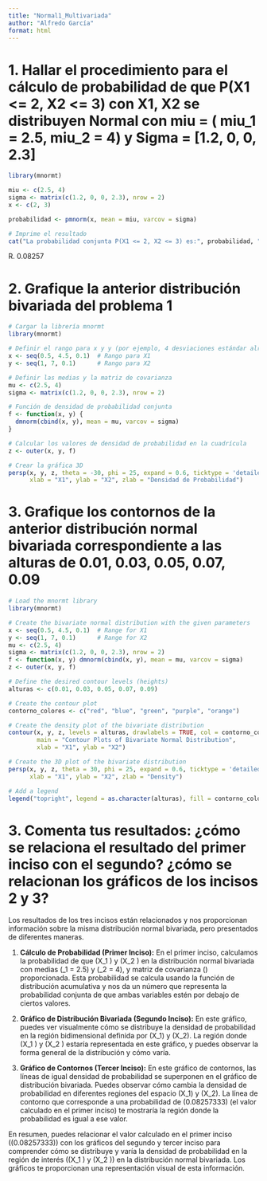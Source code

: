 ```yaml
---
title: "Normal1_Multivariada"
author: "Alfredo García"
format: html
---
```


# 1. Hallar el procedimiento para el cálculo de probabilidad de que P(X1 <= 2, X2 <= 3) con X1, X2 se distribuyen Normal con miu = ( miu_1 = 2.5, miu_2 = 4) y Sigma = [1.2, 0, 0, 2.3] 

 
 
```r
library(mnormt)

miu <- c(2.5, 4)
sigma <- matrix(c(1.2, 0, 0, 2.3), nrow = 2)
x <- c(2, 3)

probabilidad <- pmnorm(x, mean = miu, varcov = sigma)

# Imprime el resultado
cat("La probabilidad conjunta P(X1 <= 2, X2 <= 3) es:", probabilidad, "\n")

```
 
R. 0.08257

# 2. Grafique la anterior distribución bivariada del problema 1

```r

# Cargar la librería mnormt
library(mnormt)

# Definir el rango para x y y (por ejemplo, 4 desviaciones estándar alrededor de la media)
x <- seq(0.5, 4.5, 0.1)  # Rango para X1
y <- seq(1, 7, 0.1)      # Rango para X2

# Definir las medias y la matriz de covarianza
mu <- c(2.5, 4)
sigma <- matrix(c(1.2, 0, 0, 2.3), nrow = 2)

# Función de densidad de probabilidad conjunta
f <- function(x, y) {
  dmnorm(cbind(x, y), mean = mu, varcov = sigma)
}

# Calcular los valores de densidad de probabilidad en la cuadrícula
z <- outer(x, y, f)

# Crear la gráfica 3D
persp(x, y, z, theta = -30, phi = 25, expand = 0.6, ticktype = 'detailed', col = "pink",
      xlab = "X1", ylab = "X2", zlab = "Densidad de Probabilidad")

```


# 3. Grafique los contornos de la anterior distribución normal bivariada correspondiente a las alturas de  0.01,  0.03, 0.05, 0.07, 0.09

```r
# Load the mnormt library
library(mnormt)

# Create the bivariate normal distribution with the given parameters
x <- seq(0.5, 4.5, 0.1)  # Range for X1
y <- seq(1, 7, 0.1)      # Range for X2
mu <- c(2.5, 4)
sigma <- matrix(c(1.2, 0, 0, 2.3), nrow = 2)
f <- function(x, y) dmnorm(cbind(x, y), mean = mu, varcov = sigma)
z <- outer(x, y, f)

# Define the desired contour levels (heights)
alturas <- c(0.01, 0.03, 0.05, 0.07, 0.09)

# Create the contour plot
contorno_colores <- c("red", "blue", "green", "purple", "orange")

# Create the density plot of the bivariate distribution
contour(x, y, z, levels = alturas, drawlabels = TRUE, col = contorno_colores,
        main = "Contour Plots of Bivariate Normal Distribution",
        xlab = "X1", ylab = "X2")

# Create the 3D plot of the bivariate distribution
persp(x, y, z, theta = 30, phi = 25, expand = 0.6, ticktype = 'detailed', col = "pink",
      xlab = "X1", ylab = "X2", zlab = "Density")

# Add a legend
legend("topright", legend = as.character(alturas), fill = contorno_colores)

```


# 3. Comenta tus resultados: ¿cómo se relaciona el resultado del primer inciso con el segundo? ¿cómo se relacionan los gráficos de los incisos 2 y 3?

Los resultados de los tres incisos están relacionados y nos proporcionan información sobre la misma distribución normal bivariada, pero presentados de diferentes maneras.

1. **Cálculo de Probabilidad (Primer Inciso):** En el primer inciso, calculamos la probabilidad de que \(X_1 \leq 2\) y \(X_2 \leq 3\) en la distribución normal bivariada con medias \(\mu_1 = 2.5\) y \(\mu_2 = 4\), y matriz de covarianza \(\Sigma\) proporcionada. Esta probabilidad se calcula usando la función de distribución acumulativa y nos da un número que representa la probabilidad conjunta de que ambas variables estén por debajo de ciertos valores.

2. **Gráfico de Distribución Bivariada (Segundo Inciso):**  En este gráfico, puedes ver visualmente cómo se distribuye la densidad de probabilidad en la región bidimensional definida por \(X_1\) y \(X_2\). La región donde \(X_1 \leq 2\) y \(X_2 \leq 3\) estaría representada en este gráfico, y puedes observar la forma general de la distribución y cómo varía.

3. **Gráfico de Contornos (Tercer Inciso):** En este gráfico de contornos, las líneas de igual densidad de probabilidad se superponen en el gráfico de distribución bivariada. Puedes observar cómo cambia la densidad de probabilidad en diferentes regiones del espacio \(X_1\) y \(X_2\). La línea de contorno que corresponde a una probabilidad de \(0.08257333\) (el valor calculado en el primer inciso) te mostraría la región donde la probabilidad es igual a ese valor.

En resumen, puedes relacionar el valor calculado en el primer inciso (\(0.08257333\)) con los gráficos del segundo y tercer inciso para comprender cómo se distribuye y varía la densidad de probabilidad en la región de interés (\(X_1 \leq 2\) y \(X_2 \leq 3\)) en la distribución normal bivariada. Los gráficos te proporcionan una representación visual de esta información.

